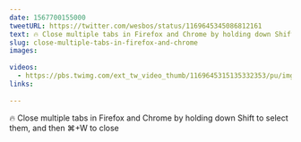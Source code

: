 ```yaml
---
date: 1567700155000
tweetURL: https://twitter.com/wesbos/status/1169645345086812161
text: 🔥 Close multiple tabs in Firefox and Chrome by holding down Shift to select them, and then ⌘+W to close 
slug: close-multiple-tabs-in-firefox-and-chrome
images:
  
videos:
  - https://pbs.twimg.com/ext_tw_video_thumb/1169645315135332353/pu/img/kdN-NYPtyEVY2gHk.mp4
links:
  
---
```

🔥 Close multiple tabs in Firefox and Chrome by holding down Shift to select them, and then ⌘+W to close
